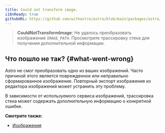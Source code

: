 ```yaml
---
title: Could not transform image.
i18nReady: true
githubURL: https://github.com/withastro/astro/blob/main/packages/astro/src/core/errors/errors-data.ts
---
```


> **CouldNotTransformImage**: Не удалось преобразовать изображение `IMAGE_PATH`. Просмотрите трассировку стека для получения дополнительной информации.

## Что пошло не так? \{#what-went-wrong\}

Astro не смог преобразовать одно из ваших изображений. Часто причиной этого является поврежденное или неправильно сформированное изображение. Повторный экспорт изображения из редактора изображений может устранить эту проблему.

В зависимости от используемого сервиса изображений, трассировка стека может содержать дополнительную информацию о конкретной ошибке.

**Смотрите также:**

-  [Изображения](/ru/guides/images/)